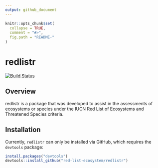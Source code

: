```yaml
---
output: github_document
---
```


<!-- README.md is generated from README.Rmd. Please edit that file -->

```r
knitr::opts_chunk$set(
  collapse = TRUE,
  comment = "#>",
  fig.path = "README-"
)
```

# redlistr

[![Build Status](https://travis-ci.org/red-list-ecosystem/redlistr.svg?branch=master)](https://travis-ci.org/red-list-ecosystem/redlistr)

## Overview

redlistr is a package that was developed to assist in the assessments of
ecosystems or species under the IUCN Red List of Ecosystems and Threatened
Species criteria.

## Installation
Currently, `redlistr` can only be installed via GitHub, which requires the
`devtools` package:
```r
install.packages("devtools")
devtools::install_github("red-list-ecosystem/redlistr")
```


